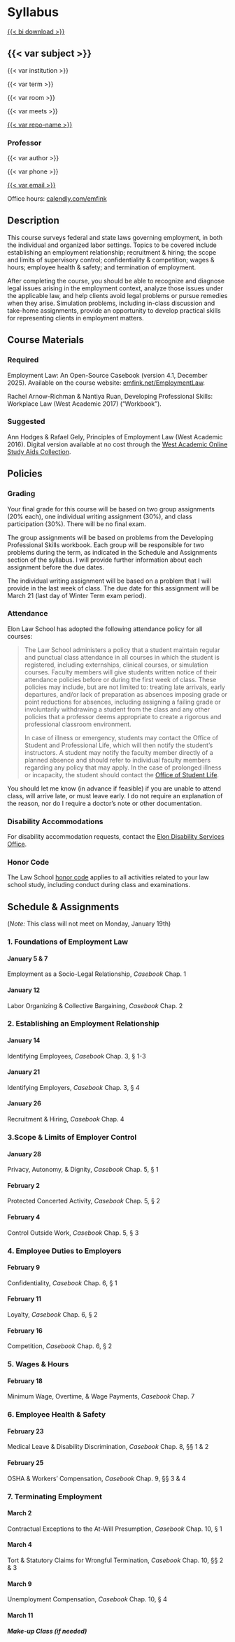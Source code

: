 # Syllabus {.unnumbered}

[{{< bi download >}}]({{< var syllabus-download >}} "Download Syllabus")

::: {.syllabus-header}

## {{< var subject >}} {.unnumbered}

{{< var institution >}}

{{< var term >}}

{{< var room >}}

{{< var meets >}}

[{{< var repo-name >}}]({{< var repo-url >}})

### Professor

{{< var author >}}

{{< var phone >}}

[{{< var email >}}](mailto:{{< var email >}})

Office hours: [[calendly.com/emfink]({{< var appointments >}})]{.mono-font-smaller}

:::

::: {.syllabus}

## Description {.unnumbered}

This course surveys federal and state laws governing employment, in both the individual and organized labor settings. Topics to be covered include establishing an employment relationship; recruitment & hiring; the scope and limits of supervisory control; confidentiality & competition; wages & hours; employee health & safety; and termination of employment. 

After completing the course, you should be able to recognize and diagnose legal issues arising in the employment context, analyze those issues under the applicable law, and help clients avoid legal problems or pursue remedies when they arise. Simulation problems, including in-class discussion and take-home assignments, provide an opportunity to develop practical skills for representing clients in employment matters.

## Course Materials {.unnumbered}

### Required

Employment Law: An Open-Source Casebook (version 4.1, December 2025). Available on the course website: [emfink.net/EmploymentLaw](http://www.emfink.net/EmploymentLaw).  

Rachel Arnow-Richman & Nantiya Ruan, Developing Professional Skills: Workplace Law (West Academic 2017) ("Workbook"). 

### Suggested

Ann Hodges & Rafael Gely, Principles of Employment Law (West Academic 2016). Digital version available at no cost through the [West Academic Online Study Aids Collection](https://subscription.westacademic.com/).

## Policies {.unnumbered}

### Grading

Your final grade for this course will be based on two group assignments (20% each), one individual writing assignment (30%), and class participation (30%). There will be no final exam.

The group assignments will be based on problems from the Developing Professional Skills workbook. Each group will be responsible for two problems during the term, as indicated in the Schedule and Assignments section of the syllabus. I will provide further information about each assignment before the due dates. 

The individual writing assignment will be based on a problem that I will provide in the last week of class. The due date for this assignment will be March 21 (last day of Winter Term exam period). 

### Attendance

Elon Law School has adopted the following attendance policy for all courses:

> The Law School administers a policy that a student maintain regular and punctual class attendance in all courses in which the student is registered, including externships, clinical courses, or simulation courses. Faculty members will give students written notice of their attendance policies before or during the first week of class. These policies may include, but are not limited to: treating late arrivals, early departures, and/or lack of preparation as absences  imposing grade or point reductions for absences, including assigning a failing grade or involuntarily withdrawing a student from the class  and any other policies that a professor deems appropriate to create a rigorous and professional classroom environment.
>  
> In case of illness or emergency, students may contact the Office of Student and Professional Life, which will then notify the student’s instructors. A student may notify the faculty member directly of a planned absence and should refer to individual faculty members regarding any policy that may apply. In the case of prolonged illness or incapacity, the student should contact the [Office of Student Life](https://www.elon.edu/u/law/students/).

You should let me know (in advance if feasible) if you are unable to attend class, will arrive late, or must leave early. I do not require an explanation of the reason, nor do I require a doctor's note or other documentation.

### Disability Accommodations

For disability accommodation requests, contact the [Elon Disability Services Office](https://www.elon.edu/u/academics/koenigsberger-learning-center/disabilities-resources/homepage/graduate-student-resources/).

### Honor Code

The Law School [honor code](https://www.elon.edu/u/law/students/honor-code/) applies to all activities related to your law school study, including conduct during class and examinations.

## Schedule & Assignments {.unnumbered}

(_Note:_ This class will not meet on Monday, January 19th)

### 1\. Foundations of Employment Law

#### January 5 & 7

Employment as a Socio-Legal Relationship, _Casebook_ Chap. 1

#### January 12

Labor Organizing & Collective Bargaining, _Casebook_ Chap. 2

### 2\. Establishing an Employment Relationship

#### January 14 

Identifying Employees, _Casebook_ Chap. 3, § 1-3

#### January 21 

Identifying Employers, _Casebook_ Chap. 3, § 4

#### January 26 

Recruitment & Hiring, _Casebook_ Chap. 4

### 3\.Scope & Limits of Employer Control

#### January 28

Privacy, Autonomy, & Dignity, _Casebook_ Chap. 5, § 1

#### February 2

Protected Concerted Activity, _Casebook_ Chap. 5, § 2

#### February 4 

Control Outside Work, _Casebook_ Chap. 5, § 3

### 4\. Employee Duties to Employers

#### February 9

Confidentiality, _Casebook_ Chap. 6, § 1

#### February 11 

Loyalty, _Casebook_ Chap. 6, § 2

#### February 16

Competition, _Casebook_ Chap. 6, § 2 

### 5\. Wages & Hours

#### February 18

Minimum Wage, Overtime, & Wage Payments, _Casebook_ Chap. 7

### 6\. Employee Health & Safety

#### February 23

Medical Leave & Disability Discrimination, _Casebook_ Chap. 8, §§ 1 & 2

#### February 25

OSHA & Workers' Compensation, _Casebook_ Chap. 9, §§ 3 & 4

### 7\. Terminating Employment

#### March 2

Contractual Exceptions to the At-Will Presumption, _Casebook_ Chap. 10, § 1

#### March 4

Tort & Statutory Claims for Wrongful Termination, _Casebook_ Chap. 10, §§ 2 & 3

#### March 9 

Unemployment Compensation, _Casebook_ Chap. 10, § 4

#### March 11 

##### Make-up Class (if needed)

:::